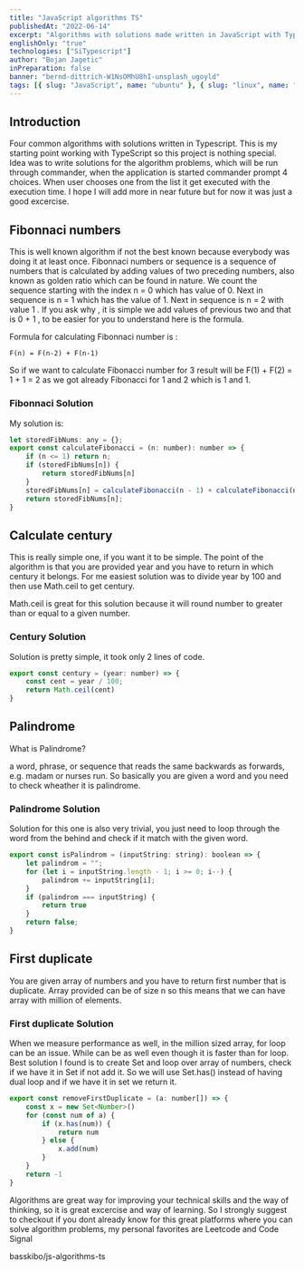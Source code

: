 ```yaml
---
title: "JavaScript algorithms TS"
publishedAt: "2022-06-14"
excerpt: "Algorithms with solutions made written in JavaScript with TypeScript"
englishOnly: "true"
technologies: ["SiTypescript"]
author: "Bojan Jagetic"
inPreparation: false
banner: "bernd-dittrich-W1NsOMhU8hI-unsplash_ugoyld"
tags: [{ slug: "JavaScript", name: "ubuntu" }, { slug: "linux", name: "linux" }]
---
```


## Introduction

Four common algorithms with solutions written in Typescript. This is my starting point working with TypeScript so this project is nothing special. Idea was to write solutions
for the algorithm problems, which will be run through commander, when the application is started commander prompt 4 choices. When user chooses one from the list it get executed with the execution time.
I hope I will add more in near future but for now it was just a good excercise.

## Fibonnaci numbers

This is well known algorithm if not the best known because everybody was doing it at least once. <Link href="https://en.wikipedia.org/wiki/Fibonacci_number">Fibonnaci numbers</Link> or sequence is a 
sequence of numbers that is calculated by adding values of two preceding numbers, 
also known as golden ratio which can be found in nature. <NewLine/>
We count the sequence starting with the index <Adjusted>n = 0</Adjusted> which has value of <Adjusted>0</Adjusted>. Next in sequence is <Adjusted>n = 1 </Adjusted> which has the value of <Adjusted>1</Adjusted>.
Next in sequence is <Adjusted>n = 2 </Adjusted> with value <Adjusted> 1 </Adjusted>. If you ask why , it is simple we add values of previous two and that is <Adjusted> 0 + 1 </Adjusted>, to be easier for you to understand
here is the formula. 

Formula for calculating Fibonnaci number is : 
```
F(n) = F(n-2) + F(n-1)
```

So if we want to calculate Fibonacci number for 3 result will be <Adjusted> F(1) + F(2) = 1 + 1 = 2 </Adjusted> as we got already Fibonacci for 1 and 2 which is 1 and 1.

### Fibonnaci Solution

My solution is:

```javascript
let storedFibNums: any = {};
export const calculateFibonacci = (n: number): number => {
    if (n <= 1) return n;
    if (storedFibNums[n]) {
        return storedFibNums[n]
    }
    storedFibNums[n] = calculateFibonacci(n - 1) + calculateFibonacci(n - 2)
    return storedFibNums[n];
}
```


## Calculate century

This is really simple one, if you want it to be simple. The point of the algorithm is that you are provided year and you have to return in which century it belongs.
For me easiest solution was to divide year by 100 and then use <Adjusted>Math.ceil</Adjusted> to get century.
<Link href="https://developer.mozilla.org/en-US/docs/Web/JavaScript/Reference/Global_Objects/Math/ceil">Math.ceil</Link> is great for this solution because it will round number to greater than or equal to a given number.

### Century Solution
Solution is pretty simple, it took only 2 lines of code. 

```javascript
export const century = (year: number) => {
    const cent = year / 100;
    return Math.ceil(cent)
}
```


## Palindrome
What is Palindrome?

<QouteComponent>a word, phrase, or sequence that reads the same backwards as forwards, e.g. madam or nurses run.</QouteComponent>
So basically you are given a word and you need to check wheather it is palindrome.
### Palindrome Solution
Solution for this one is also very trivial, you just need to loop through the word from the behind and check if it match with the given word.

```javascript
export const isPalindrom = (inputString: string): boolean => {
    let palindrom = "";
    for (let i = inputString.length - 1; i >= 0; i--) {
        palindrom += inputString[i];
    }
    if (palindrom === inputString) {
        return true
    }
    return false;
}
```

## First duplicate
You are given array of numbers and you have to return first number that is duplicate. Array provided can be of size <Adjusted> n </Adjusted> so this means that we can have array with million of elements.
### First duplicate Solution
When we measure performance as well, in the million sized array, <Adjusted>for</Adjusted> loop can be an issue. <Adjusted>While</Adjusted> can be as well even though it is faster than for loop. 
Best solution I found is to create <Adjusted>Set</Adjusted> and loop over array of numbers, check if we have it in Set if not add it. So we will use <Adjusted>Set.has()</Adjusted>  instead of having dual loop and if we have it in set 
we return it.

```javascript
export const removeFirstDuplicate = (a: number[]) => {
    const x = new Set<Number>()
    for (const num of a) {
        if (x.has(num)) {
            return num
        } else {
            x.add(num)
        }
    }
    return -1
}
```

Algorithms are great way for improving your technical skills and the way of thinking, so it is great excercise and way of learning. So I strongly suggest to checkout if you dont already know for 
this great platforms where you can solve algorithm problems, my personal favorites are <Link href="https://leetcode.com/">Leetcode</Link> and <Link href="https://codesignal.com/">Code Signal</Link>



<GithubCardRepository>basskibo/js-algorithms-ts</GithubCardRepository>
